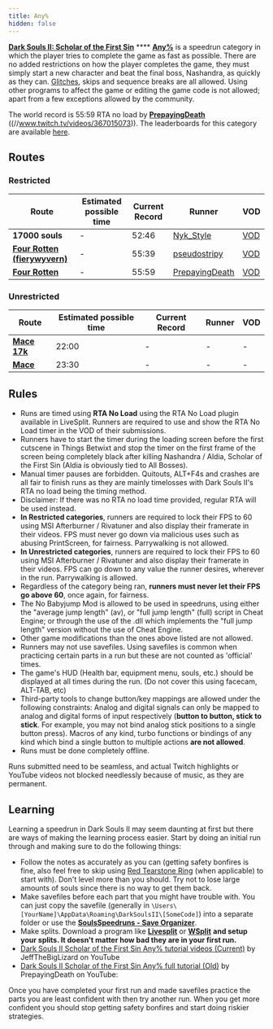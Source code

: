 ```yaml
---
title: Any%
hidden: false
---
```

[**Dark Souls II: Scholar of the First Sin**](/ds2sotfs) **** [**Any%**]() is a speedrun category in which the player tries to complete the game as fast as possible. There are no added restrictions on how the player completes the game, they must simply start a new character and beat the final boss, Nashandra, as quickly as they can. [Glitches](/glitches), skips and sequence breaks are all allowed. Using other programs to affect the game or editing the game code is not allowed; apart from a few exceptions allowed by the community.

The world record is 55:59 RTA no load by [**PrepayingDeath**](//twitch.tv/PrepayingDeath) ((//www.twitch.tv/videos/367015073)). The leaderboards for this category are available [here](//ds2sotfs/leaderboardanypercent).

## Routes

### Restricted

| Route | Estimated possible time | Current Record | Runner | VOD |
|-------|------------------------|----------------|---------|-----|
| **17000 souls** | - | 52:46 | [Nyk_Style](https://www.twitch.tv/nyk_style) | [VOD](https://www.youtu.be/watch?v=H9wT4jHxKSg) |
| [**Four Rotten (fierywyvern)**](//wiki.speedsouls.com/ds2sotfs:Four_Rotten) | - | 55:39 | [pseudostripy](https://www.twitch.tv/pseudostripy) | [VOD](https://youtu.be/s4kgdv_pw5M) |
| [**Four Rotten**](https://pastebin.com/UaBnttk0) | - | 55:59 | [PrepayingDeath](https://twitch.tv/PrepayingDeath) | [VOD](https://www.twitch.tv/videos/367015073) |

### Unrestricted

| Route | Estimated possible time | Current Record | Runner | VOD |
|-------|------------------------|----------------|--------|-----|
| [**Mace 17k**](//wiki.speedsouls.com/ds2sotfs:Mace_17k) | 22:00 | - | - | - |
| [**Mace**](//wiki.speedsouls.com/ds2sotfs:Mace) | 23:30 | - | - | - |

## Rules

- Runs are timed using **RTA No Load** using the RTA No Load plugin available in LiveSplit. Runners are required to use and show the RTA No Load timer in the VOD of their submissions.
- Runners have to start the timer during the loading screen before the first cutscene in Things Betwixt and stop the timer on the first frame of the screen being completely black after killing Nashandra / Aldia, Scholar of the First Sin (Aldia is obviously tied to All Bosses).
- Manual timer pauses are forbidden. Quitouts, ALT+F4s and crashes are all fair to finish runs as they are mainly timelosses with Dark Souls II's RTA no load being the timing method.
- Disclaimer: If there was no RTA no load time provided, regular RTA will be used instead.
- **In Restricted categories**, runners are required to lock their FPS to 60 using MSI Afterburner / Rivatuner and also display their framerate in their videos. FPS must never go down via malicious uses such as abusing PrintScreen, for fairness. Parrywalking is not allowed.
- **In Unrestricted categories**, runners are required to lock their FPS to 60 using MSI Afterburner / Rivatuner and also display their framerate in their videos. FPS can go down to any value the runner desires, wherever in the run. Parrywalking is allowed.
- Regardless of the category being ran, **runners must never let their FPS go above 60**, once again, for fairness.
- The No Babyjump Mod is allowed to be used in speedruns, using either the "average jump length" (av), or "full jump length" (full) script in Cheat Engine; or through the use of the .dll which implements the "full jump length" version without the use of Cheat Engine.
- Other game modifications than the ones above listed are not allowed.
- Runners may not use savefiles. Using savefiles is common when practicing certain parts in a run but these are not counted as 'official' times.
- The game's HUD (Health bar, equipment menu, souls, etc.) should be displayed at all times during the run. (Do not cover this using facecam, ALT-TAB, etc)
- Third-party tools to change button/key mappings are allowed under the following constraints: Analog and digital signals can only be mapped to analog and digital forms of input respectively (**button to button, stick to stick**. For example, you may not bind analog stick positions to a single button press). Macros of any kind, turbo functions or bindings of any kind which bind a single button to multiple actions **are not allowed**.
- Runs must be done completely offline.

Runs submitted need to be seamless, and actual Twitch highlights or YouTube videos not blocked needlessly because of music, as they are permanent.

## Learning

Learning a speedrun in Dark Souls II may seem daunting at first but there are ways of making the learning process easier. Start by doing an initial run through and making sure to do the following things:

- Follow the notes as accurately as you can (getting safety bonfires is fine, also feel free to skip using [Red Tearstone Ring](//darksouls2.wikidot.com/red-tearstone-ring) (when applicable) to start with). Don't level more than you should. Try not to lose large amounts of souls since there is no way to get them back.
- Make savefiles before each part that you might have trouble with. You can just copy the savefile (generally in `\Users\[YourName]\AppData\Roaming\DarkSoulsII\[SomeCode]`) into a separate folder or use the [**SoulsSpeedruns - Save Organizer**](https://github.com/Kahmul/SoulsSpeedruns-Save-Organizer/releases).
- Make splits. Download a program like [**Livesplit**](https://livesplit.org/) or [**WSplit**](https://www.mediafire.com/download/x6e6g8d0m5daa3q/WSplit+1.5.2.zip)  **and setup your splits. It doesn't matter how bad they are in your first run.**
- [Dark Souls II Scholar of the First Sin Any% tutorial videos (Current)](https://youtube.com/playlist?list=PLRQFnJ1WCEAJja6lU-ZUBJ_6P-ZSW4rC8) by JeffTheBigLizard on YouTube
- [Dark Souls II Scholar of the First Sin Any% full tutorial (Old)](https://youtu.be/NUznsIhYEjo) by PrepayingDeath on YouTube:

Once you have completed your first run and made savefiles practice the parts you are least confident with then try another run. When you get more confident you should stop getting safety bonfires and start doing riskier strategies.
